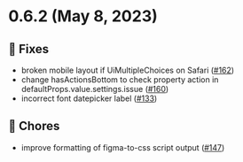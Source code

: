 
<Meta title="Releases/v0.x.x/v0.6.x/v0.6.2/Changelog"/>

# 0.6.2 (May 8, 2023)

## 🐛 Fixes
* broken mobile layout if UiMultipleChoices on Safari ([#162](https://github.com/infermedica/component-library/pull/162))
* change hasActionsBottom to check property action in defaultProps.value.settings.issue ([#160](https://github.com/infermedica/component-library/pull/160))
* incorrect font datepicker label ([#133](https://github.com/infermedica/component-library/pull/133))


## 🧹 Chores
* improve formatting of figma-to-css script output ([#147](https://github.com/infermedica/component-library/pull/147))
